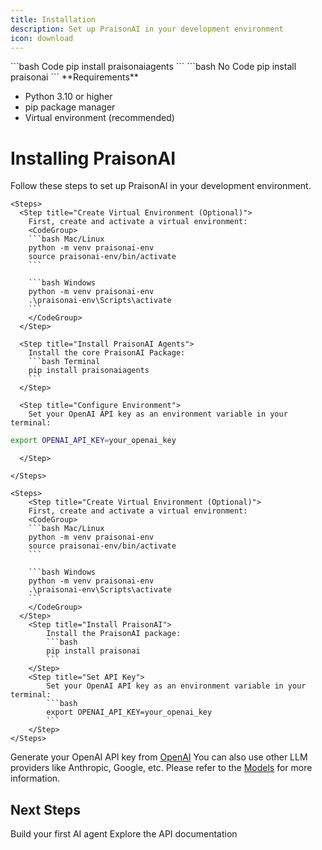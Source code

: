 ```yaml
---
title: Installation
description: Set up PraisonAI in your development environment
icon: download
---
```


<RequestExample>
```bash Code
pip install praisonaiagents
```
```bash No Code
pip install praisonai
```
</RequestExample>

<Note>
  **Requirements**
  
  - Python 3.10 or higher
  - pip package manager
  - Virtual environment (recommended)
</Note>

# Installing PraisonAI

Follow these steps to set up PraisonAI in your development environment.
<Tabs>
  <Tab title="Code">

    <Steps>
      <Step title="Create Virtual Environment (Optional)">
        First, create and activate a virtual environment:
        <CodeGroup>
        ```bash Mac/Linux
        python -m venv praisonai-env
        source praisonai-env/bin/activate
        ```

        ```bash Windows
        python -m venv praisonai-env
        .\praisonai-env\Scripts\activate
        ```
        </CodeGroup>
      </Step>

      <Step title="Install PraisonAI Agents">
        Install the core PraisonAI Package:
        ```bash Terminal
        pip install praisonaiagents
        ```
      </Step>

      <Step title="Configure Environment">
        Set your OpenAI API key as an environment variable in your terminal:
  ```bash Terminal
  export OPENAI_API_KEY=your_openai_key
  ```
      </Step>

    </Steps>
  </Tab>
  <Tab title="No Code">

    <Steps>
        <Step title="Create Virtual Environment (Optional)">
        First, create and activate a virtual environment:
        <CodeGroup>
        ```bash Mac/Linux
        python -m venv praisonai-env
        source praisonai-env/bin/activate
        ```

        ```bash Windows
        python -m venv praisonai-env
        .\praisonai-env\Scripts\activate
        ```
        </CodeGroup>
      </Step>
        <Step title="Install PraisonAI">
            Install the PraisonAI package:
            ```bash
            pip install praisonai
            ```
        </Step>
        <Step title="Set API Key">
            Set your OpenAI API key as an environment variable in your terminal:
            ```bash
            export OPENAI_API_KEY=your_openai_key
            ```
        </Step>
    </Steps>
  </Tab>
</Tabs>

Generate your OpenAI API key from [OpenAI](https://platform.openai.com/api-keys)
You can also use other LLM providers like Anthropic, Google, etc. Please refer to the [Models](/models) for more information.

## Next Steps

<CardGroup cols={2}>
  <Card
    title="Quick Start Guide"
    icon="bolt"
    href="/code/quickstart"
  >
    Build your first AI agent
  </Card>
  <Card
    title="API Reference"
    icon="code"
    href="/api/praisonaiagents/index"
  >
    Explore the API documentation
  </Card>
</CardGroup> 